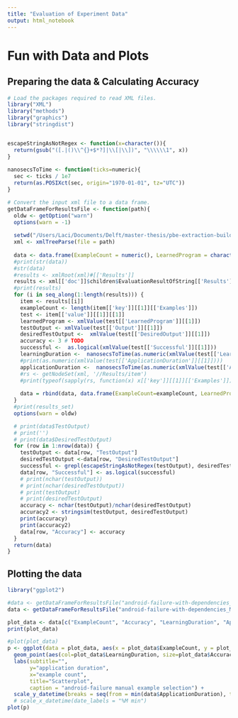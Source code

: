 ```yaml
---
title: "Evaluation of Experiment Data"
output: html_notebook
---
```

# Fun with Data and Plots

## Preparing the data & Calculating Accuracy

```r
# Load the packages required to read XML files.
library("XML")
library("methods")
library("graphics")
library("stringdist")


escapeStringAsNotRegex <- function(x=character()){
  return(gsub("([.|()\\^{}+$*?]|\\[|\\])", "\\\\\\1", x))
}
  
nanosecsToTime <- function(ticks=numeric){
  sec <- ticks / 1e7
  return(as.POSIXct(sec, origin="1970-01-01", tz="UTC"))
}

# Convert the input xml file to a data frame.
getDataFrameForResultsFile <- function(path){
  oldw <- getOption("warn")
  options(warn = -1)
  
  setwd("/Users/Laci/Documents/Delft/master-thesis/pbe-extraction-buildlogs/results")
  xml <- xmlTreeParse(file = path)
  
  data <- data.frame(ExampleCount = numeric(), LearnedProgram = character(), TestOutput = character(), DesiredTestOutput = character(), Accuracy = numeric(), Successful = logical(), LearningDuration = as.POSIXct(character()), ApplicationDuration = as.POSIXct(character()), stringsAsFactors=FALSE)
  #print(str(data))
  #str(data)
  #results <- xmlRoot(xml)#[['Results']]
  results <- xml[['doc']]$children$EvaluationResultOfString[['Results']]
  #print(results)
  for (i in seq_along(1:length(results))) {
    item <- results[[i]]
    exampleCount <- length(item[['key']][[1]][['Examples']])
    test <- item[['value']][[1]][[1]]
    learnedProgram <- xmlValue(test[['LearnedProgram']][[1]])
    testOutput <- xmlValue(test[['Output']][[1]])
    desiredTestOutput <-  xmlValue(test[['DesiredOutput']][[1]])
    accuracy <- 3 # TODO
    successful <-  as.logical(xmlValue(test[['Successful']][[1]]))
    learningDuration <-  nanosecsToTime(as.numeric(xmlValue(test[['LearningDuration']][[1]])))
    #print(as.numeric(xmlValue(test[['ApplicationDuration']][[1]])))
    applicationDuration <-  nanosecsToTime(as.numeric(xmlValue(test[['ApplicationDuration']][[1]])))
    #rs <- getNodeSet(xml, '//Results/item')
    #print(typeof(sapply(rs, function(x) x[['key']][[1]][['Examples']])[[1]]))#[[0]][['Examples']])
    
    data = rbind(data, data.frame(ExampleCount=exampleCount, LearnedProgram = learnedProgram, TestOutput=testOutput, DesiredTestOutput=desiredTestOutput, Accuracy=accuracy, Successful=successful, LearningDuration=learningDuration, ApplicationDuration=applicationDuration, stringsAsFactors=FALSE))
  }
  #print(results_set)
  options(warn = oldw)

  # print(data$TestOutput)
  # print('')
  # print(data$DesiredTestOutput)
  for (row in 1:nrow(data)) {
    testOutput <- data[row, "TestOutput"]
    desiredTestOutput <-data[row, "DesiredTestOutput"]
    successful <- grepl(escapeStringAsNotRegex(testOutput), desiredTestOutput)
    data[row, "Successful"] <- as.logical(successful)
    # print(nchar(testOutput))
    # print(nchar(desiredTestOutput))
    # print(testOutput)
    # print(desiredTestOutput)
    accuracy <- nchar(testOutput)/nchar(desiredTestOutput)
    accuracy2 <- stringsim(testOutput, desiredTestOutput)
    print(accuracy)
    print(accuracy2)
    data[row, "Accuracy"] <- accuracy
  }
  return(data)
}
```


## Plotting the data
```r
library("ggplot2")

#data <- getDataFrameForResultsFile("android-failure-with-dependencies_ManualSelection.xml")
data <- getDataFrameForResultsFile("android-failure-with-dependencies_ManualSelection.xml")

plot_data <- data[c("ExampleCount", "Accuracy", "LearningDuration", "ApplicationDuration")]
print(plot_data)

#plot(plot_data)
p <- ggplot(data = plot_data, aes(x = plot_data$ExampleCount, y = plot_data$ApplicationDuration)) + 
  geom_point(aes(col=plot_data$LearningDuration, size=plot_data$Accuracy)) + 
  labs(subtitle="", 
       y="application duration", 
       x="example count", 
       title="Scatterplot", 
       caption = "android-failure manual example selection") +
  scale_y_datetime(breaks = seq(from = min(data$ApplicationDuration), to = max(data$ApplicationDuration), by = 0.04), date_labels = "%OS3 sec")
  # scale_x_datetime(date_labels = "%M min")
plot(p)
```